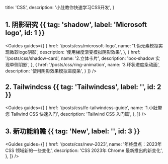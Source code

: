   title: 'CSS',
  description:
    '小肚教你快速学习CSS开发',
}


## 1. 阴影研究 {{ tag: 'shadow', label: 'Microsoft logo', id: 1 }}

<Guides guides={[
  {
    href: '/posts/css/microsoft-logo',
    name: '1.伪元素模拟实现微软logo阴影',
    description: '使用梯度渐变模拟阴影效果',
  },
  {
    href: '/posts/css/shadow-card',
    name: '2.立体卡片',
    description: 'box-shadow 实现单侧阴影',
  },
  {
    href: '/posts/css/ring-animation',
    name: '3.环状进度条动画',
    description: '使用阴影效果模拟进度条',
  }
]} />

## 2. Tailwindcss {{ tag: 'Tailwindcss', label: '', id: 2 }}

<Guides guides={[
  {
    href: '/posts/css/fe-tailwindcss-guide',
    name: '1.小肚带您 Tailwind CSS 快速入门',
    description: 'Tailwind CSS 入门篇',
  },
]} />

## 3. 新功能前瞻 {{ tag: 'New', label: '', id: 3 }}

<Guides guides={[
  {
    href: '/posts/css/new-2023',
    name: '年终盘点：2023年 CSS 领域新的一些变化',
    description: 'CSS 2023年 Chrome 最新推出的新变化',
  },
]} />